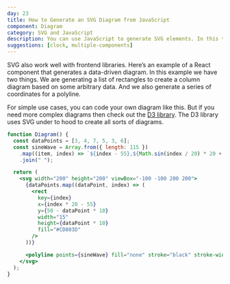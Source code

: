 ```yaml
---
day: 23
title: How to Generate an SVG Diagram from JavaScript
component: Diagram
category: SVG and JavaScript
description: You can use JavaScript to generate SVG elements. In this tutorial, we use React to create a data-driven diagram.
suggestions: [clock, multiple-components]
---
```



SVG also work well with frontend libraries. Here’s an example of a React component that generates a data-driven diagram. In this example we have two things. We are generating a list of rectangles to create a column diagram based on some arbitrary data. And we also generate a series of coordinates for a polyline.

For simple use cases, you can code your own diagram like this. But if you need more complex diagrams then check out the <a href="https://d3js.org/"  target="_blank" rel="noopener">D3 library</a>. The D3 library uses SVG under to hood to create all sorts of diagrams.

<Final>

```jsx
function Diagram() {
  const dataPoints = [3, 4, 7, 5, 3, 6];
  const sineWave = Array.from({ length: 115 })
    .map((item, index) => `${index - 55},${Math.sin(index / 20) * 20 + 10}`)
    .join(" ");

  return (
    <svg width="200" height="200" viewBox="-100 -100 200 200">
      {dataPoints.map((dataPoint, index) => (
        <rect
          key={index}
          x={index * 20 - 55}
          y={50 - dataPoint * 10}
          width="15"
          height={dataPoint * 10}
          fill="#CD803D"
        />
      ))}

      <polyline points={sineWave} fill="none" stroke="black" stroke-width="5" />
    </svg>
  );
}
```

</Final>
